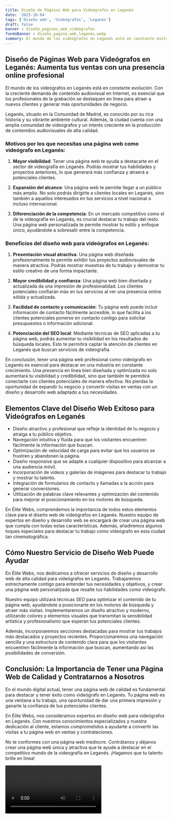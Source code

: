 ```yaml
---
title: Diseño de Páginas Web para Videógrafos en Leganés
date: '2023-10-04'
tags: ['Diseño web', 'Videógrafos', 'Leganés']
draft: false
banner : diseño_paginas_web_videógrafos
fondoBanner : diseño_pagina_web_leganés.webp
summary: El mundo de los videógrafos en Leganés está en constante evolución. Con la creciente demanda de contenido audiovisual en Internet, es esencial que los profesionales de la grabación se destaquen en línea para atraer a nuevos clientes y generar más oportunidades de negocio.
---
```


## Diseño de Páginas Web para Videógrafos en Leganés: Aumenta tus ventas con una presencia online profesional

El mundo de los videógrafos en Leganés está en constante evolución. Con la creciente demanda de contenido audiovisual en Internet, es esencial que los profesionales de la grabación se destaquen en línea para atraer a nuevos clientes y generar más oportunidades de negocio.

Leganés, situado en la Comunidad de Madrid, es conocido por su rica historia y su vibrante ambiente cultural. Además, la ciudad cuenta con una amplia comunidad de videógrafos y un interés creciente en la producción de contenidos audiovisuales de alta calidad.

### Motivos por los que necesitas una página web como videógrafo en Leganés:

1. **Mayor visibilidad**: Tener una página web te ayuda a destacarte en el sector de videografía en Leganés. Podrás mostrar tus habilidades y proyectos anteriores, lo que generará más confianza y atraerá a potenciales clientes.

2. **Expansión del alcance**: Una página web te permite llegar a un público más amplio. No solo podrás dirigirte a clientes locales en Leganés, sino también a aquellos interesados en tus servicios a nivel nacional o incluso internacional.

3. **Diferenciación de la competencia**: En un mercado competitivo como el de la videografía en Leganés, es crucial destacar tu trabajo del resto. Una página web personalizada te permite mostrar tu estilo y enfoque único, ayudándote a sobresalir entre la competencia.

### Beneficios del diseño web para videógrafos en Leganés:

1. **Presentación visual atractiva**: Una página web diseñada profesionalmente te permite exhibir tus proyectos audiovisuales de manera atractiva. Podrás mostrar muestras de tu trabajo y demostrar tu estilo creativo de una forma impactante.

2. **Mayor credibilidad y confianza**: Una página web bien diseñada y actualizada da una impresión de profesionalidad. Los clientes potenciales confiarán más en tus servicios al ver una presencia online sólida y actualizada.

3. **Facilidad de contacto y comunicación**: Tu página web puede incluir información de contacto fácilmente accesible, lo que facilita a los clientes potenciales ponerse en contacto contigo para solicitar presupuestos o información adicional.

4. **Potenciación del SEO local**: Mediante técnicas de SEO aplicadas a tu página web, podrás aumentar tu visibilidad en los resultados de búsqueda locales. Esto te permitirá captar la atención de clientes en Leganés que buscan servicios de videografía.

En conclusión, tener una página web profesional como videógrafo en Leganés es esencial para destacar en una industria en constante crecimiento. Una presencia en línea bien diseñada y optimizada no solo aumentará tu visibilidad y credibilidad, sino que también te permitirá conectarte con clientes potenciales de manera efectiva. No pierdas la oportunidad de expandir tu negocio y convertir visitas en ventas con un diseño y desarrollo web adaptado a tus necesidades.

<GifSeo />

<Cta />

## Elementos Clave del Diseño Web Exitoso para Videógrafos en Leganés

- Diseño atractivo y profesional que refleje la identidad de tu negocio y atraiga a tu público objetivo.
- Navegación intuitiva y fluída para que los visitantes encuentren fácilmente la información que buscan.
- Optimización de velocidad de carga para evitar que los usuarios se frustren y abandonen la página.
- Diseño responsive que se adapte a cualquier dispositivo para alcanzar a una audiencia móvil.
- Incorporación de videos y galerías de imágenes para destacar tu trabajo y mostrar tu talento.
- Integración de formularios de contacto y llamadas a la acción para generar conversiones.
- Utilización de palabras clave relevantes y optimización del contenido para mejorar el posicionamiento en los motores de búsqueda.

En Élite Webs, comprendemos la importancia de todos estos elementos clave para el diseño web de videógrafos en Leganés. Nuestro equipo de expertos en diseño y desarrollo web se encargará de crear una página web que cumpla con todas estas características. Además, añadiremos algunos toques especiales para destacar tu trabajo como videógrafo en esta ciudad tan cinematográfica.

## Cómo Nuestro Servicio de Diseño Web Puede Ayudar

En Élite Webs, nos dedicamos a ofrecer servicios de diseño y desarrollo web de alta calidad para videógrafos en Leganés. Trabajaremos estrechamente contigo para entender tus necesidades y objetivos, y crear una página web personalizada que resalte tus habilidades como videógrafo.

Nuestro equipo utilizará técnicas SEO para optimizar el contenido de tu página web, ayudándote a posicionarte en los motores de búsqueda y atraer más visitas. Implementaremos un diseño atractivo y moderno, utilizando colores y elementos visuales que transmitan la sensibilidad artística y profesionalismo que esperan tus potenciales clientes.

Además, incorporaremos secciones destacadas para mostrar tus trabajos más destacados y proyectos recientes. Proporcionaremos una navegación sencilla y una estructura de contenido clara para que los visitantes encuentren fácilmente la información que buscan, aumentando así las posibilidades de conversión.

## Conclusión: La Importancia de Tener una Página Web de Calidad y Contratarnos a Nosotros

En el mundo digital actual, tener una página web de calidad es fundamental para destacar y tener éxito como videógrafo en Leganés. Tu página web es una ventana a tu trabajo, una oportunidad de dar una primera impresión y ganarte la confianza de tus potenciales clientes.

En Élite Webs, nos consideramos expertos en diseño web para videógrafos en Leganés. Con nuestros conocimientos especializados y nuestra dedicación al cliente, estamos comprometidos a ayudarte a convertir las visitas a tu página web en ventas y contrataciones.

No te conformes con una página web mediocre. Contrátanos y déjanos crear una página web única y atractiva que te ayude a destacar en el competitivo mundo de la videografía en Leganés. ¡Hagamos que tu talento brille en línea!

<Video />

<CtaBot job='Videógrafos' city='Leganés'/>

<Gmaps query='Leganés+españa+maps' />